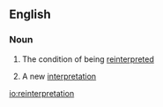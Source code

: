 ==English==

===Noun===
{{en-noun|~}}

# {{label|en|uncountable}} The condition of being [[reinterpret]]ed
# {{label|en|countable}} A new [[interpretation]]

[[io:reinterpretation]]